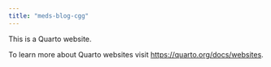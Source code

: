 ```yaml
---
title: "meds-blog-cgg"
---
```


This is a Quarto website.

To learn more about Quarto websites visit <https://quarto.org/docs/websites>.
